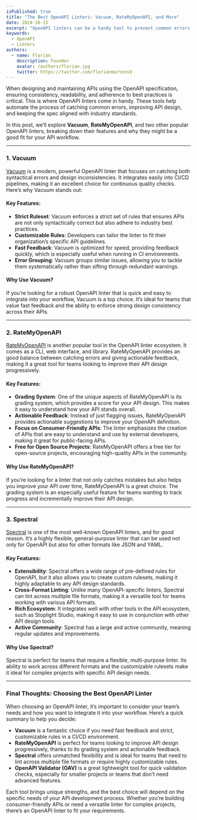 ```yaml
---
isPublished: true  
title: "The Best OpenAPI Linters: Vacuum, RateMyOpenAPI, and More"  
date: 2024-10-15  
excerpt: "OpenAPI linters can be a handy tool to prevent common errors."  
keywords:
  - OpenAPI
  - Linters
authors:
  - name: Florian
    description: Founder
    avatar: /authors/florian.jpg
    twitter: https://twitter.com/florianmartens9 
---
```


When designing and maintaining APIs using the OpenAPI specification, ensuring consistency, readability, and adherence to best practices is critical. This is where OpenAPI linters come in handy. These tools help automate the process of catching common errors, improving API design, and keeping the spec aligned with industry standards.

In this post, we’ll explore **Vacuum**, **RateMyOpenAPI**, and two other popular OpenAPI linters, breaking down their features and why they might be a good fit for your API workflow.

---

### 1. **Vacuum**

[Vacuum](https://github.com/daveshanley/vacuum) is a modern, powerful OpenAPI linter that focuses on catching both syntactical errors and design inconsistencies. It integrates easily into CI/CD pipelines, making it an excellent choice for continuous quality checks. Here’s why Vacuum stands out:

#### Key Features:
- **Strict Ruleset**: Vacuum enforces a strict set of rules that ensures APIs are not only syntactically correct but also adhere to industry best practices.
- **Customizable Rules**: Developers can tailor the linter to fit their organization’s specific API guidelines.
- **Fast Feedback**: Vacuum is optimized for speed, providing feedback quickly, which is especially useful when running in CI environments.
- **Error Grouping**: Vacuum groups similar issues, allowing you to tackle them systematically rather than sifting through redundant warnings.

#### Why Use Vacuum?
If you’re looking for a robust OpenAPI linter that is quick and easy to integrate into your workflow, Vacuum is a top choice. It’s ideal for teams that value fast feedback and the ability to enforce strong design consistency across their APIs.

---

### 2. **RateMyOpenAPI**

[RateMyOpenAPI](https://ratemyopenapi.com/) is another popular tool in the OpenAPI linter ecosystem. It comes as a CLI, web interface, and library. RateMyOpenAPI provides an good balance between catching errors and giving actionable feedback, making it a great tool for teams looking to improve their API design progressively.

#### Key Features:
- **Grading System**: One of the unique aspects of RateMyOpenAPI is its grading system, which provides a score for your API design. This makes it easy to understand how your API stands overall.
- **Actionable Feedback**: Instead of just flagging issues, RateMyOpenAPI provides actionable suggestions to improve your OpenAPI definition.
- **Focus on Consumer-Friendly APIs**: The linter emphasizes the creation of APIs that are easy to understand and use by external developers, making it great for public-facing APIs.
- **Free for Open Source Projects**: RateMyOpenAPI offers a free tier for open-source projects, encouraging high-quality APIs in the community.

#### Why Use RateMyOpenAPI?
If you’re looking for a linter that not only catches mistakes but also helps you improve your API over time, RateMyOpenAPI is a great choice. The grading system is an especially useful feature for teams wanting to track progress and incrementally improve their API design.

---

### 3. **Spectral**

[Spectral](https://github.com/stoplightio/spectral) is one of the most well-known OpenAPI linters, and for good reason. It’s a highly flexible, general-purpose linter that can be used not only for OpenAPI but also for other formats like JSON and YAML.

#### Key Features:
- **Extensibility**: Spectral offers a wide range of pre-defined rules for OpenAPI, but it also allows you to create custom rulesets, making it highly adaptable to any API design standards.
- **Cross-Format Linting**: Unlike many OpenAPI-specific linters, Spectral can lint across multiple file formats, making it a versatile tool for teams working with various API formats.
- **Rich Ecosystem**: It integrates well with other tools in the API ecosystem, such as Stoplight Studio, making it easy to use in conjunction with other API design tools.
- **Active Community**: Spectral has a large and active community, meaning regular updates and improvements.

#### Why Use Spectral?
Spectral is perfect for teams that require a flexible, multi-purpose linter. Its ability to work across different formats and the customizable rulesets make it ideal for complex projects with specific API design needs.

---

### Final Thoughts: Choosing the Best OpenAPI Linter

When choosing an OpenAPI linter, it’s important to consider your team’s needs and how you want to integrate it into your workflow. Here’s a quick summary to help you decide:

- **Vacuum** is a fantastic choice if you need fast feedback and strict, customizable rules in a CI/CD environment.
- **RateMyOpenAPI** is perfect for teams looking to improve API design progressively, thanks to its grading system and actionable feedback.
- **Spectral** offers unmatched flexibility and is ideal for teams that need to lint across multiple file formats or require highly customizable rules.
- **OpenAPI Validator (OAV)** is a great lightweight tool for quick validation checks, especially for smaller projects or teams that don’t need advanced features.

Each tool brings unique strengths, and the best choice will depend on the specific needs of your API development process. Whether you’re building consumer-friendly APIs or need a versatile linter for complex projects, there’s an OpenAPI linter to fit your requirements.